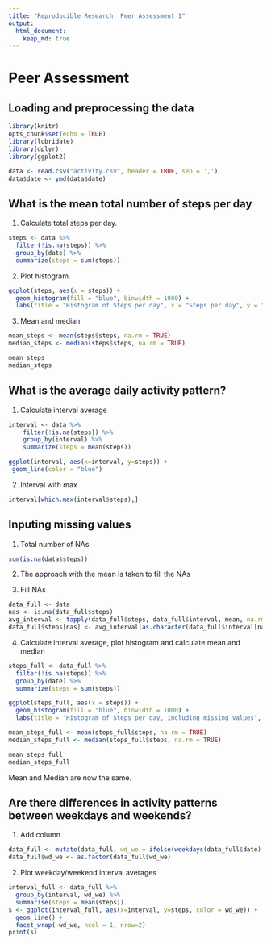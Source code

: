 ```yaml
---
title: "Reproducible Research: Peer Assessment 1"
output: 
  html_document:
    keep_md: true
---
```



Peer Assessment
===============

## Loading and preprocessing the data

```r
library(knitr)
opts_chunk$set(echo = TRUE)
library(lubridate)
library(dplyr)
library(ggplot2)
```
```r
data <- read.csv("activity.csv", header = TRUE, sep = ',')
data$date <- ymd(data$date)
```

## What is the mean total number of steps per day

1. Calculate total steps per day.
```r
steps <- data %>%
  filter(!is.na(steps)) %>%
  group_by(date) %>%
  summarize(steps = sum(steps))
```

2. Plot histogram.
```r
ggplot(steps, aes(x = steps)) +
  geom_histogram(fill = "blue", binwidth = 1000) +
  labs(title = "Histogram of Steps per day", x = "Steps per day", y = "Frequency")
```

3. Mean and median

```r
mean_steps <- mean(steps$steps, na.rm = TRUE)
median_steps <- median(steps$steps, na.rm = TRUE)
```
```r
mean_steps
median_steps
```

## What is the average daily activity pattern?

1. Calculate interval average 
```r
interval <- data %>%
    filter(!is.na(steps)) %>%
    group_by(interval) %>%
    summarize(steps = mean(steps))
```
```r
ggplot(interval, aes(x=interval, y=steps)) +
 geom_line(color = "blue")
```

2. Interval with max
```r
interval[which.max(interval$steps),]
```

## Inputing missing values
1. Total number of NAs
```r
sum(is.na(data$steps))
```

2. The approach with the mean is taken to fill the NAs

3. Fill NAs
```r
data_full <- data
nas <- is.na(data_full$steps)
avg_interval <- tapply(data_full$steps, data_full$interval, mean, na.rm=TRUE, simplify=TRUE)
data_full$steps[nas] <- avg_interval[as.character(data_full$interval[nas])]
```

4. Calculate interval average, plot histogram and calculate mean and median
```r
steps_full <- data_full %>%
  filter(!is.na(steps)) %>%
  group_by(date) %>%
  summarize(steps = sum(steps))

ggplot(steps_full, aes(x = steps)) +
  geom_histogram(fill = "blue", binwidth = 1000) +
  labs(title = "Histogram of Steps per day, including missing values", x = "Steps per day", y = "Frequency")
```
```r
mean_steps_full <- mean(steps_full$steps, na.rm = TRUE)
median_steps_full <- median(steps_full$steps, na.rm = TRUE)
```
```r
mean_steps_full
median_steps_full
```

Mean and Median are now the same.

## Are there differences in activity patterns between weekdays and weekends?

1. Add column
```r
data_full <- mutate(data_full, wd_we = ifelse(weekdays(data_full$date) == "Samstag" | weekdays(data_full$date) == "Sonntag", "weekend", "weekday"))
data_full$wd_we <- as.factor(data_full$wd_we)
```

2. Plot weekday/weekend interval averages
```r
interval_full <- data_full %>%
  group_by(interval, wd_we) %>%
  summarise(steps = mean(steps))
s <- ggplot(interval_full, aes(x=interval, y=steps, color = wd_we)) +
  geom_line() +
  facet_wrap(~wd_we, ncol = 1, nrow=2)
print(s)
```
